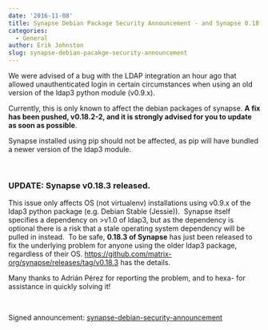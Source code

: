 ```yaml
---
date: '2016-11-08'
title: Synapse Debian Package Security Announcement - and Synapse 0.18.3
categories:
  - General
author: Erik Johnston
slug: synapse-debian-pacakge-security-announcement
---
```


We were advised of a bug with the LDAP integration an hour ago that allowed unauthenticated login in certain circumstances when using an old version of the ldap3 python module (v0.9.x).

Currently, this is only known to affect the debian packages of synapse. <strong>A fix has been pushed, v0.18.2-2, and it is strongly advised for you to update as soon as possible</strong>.

Synapse installed using pip should not be affected, as pip will have bundled a newer version of the ldap3 module.

&nbsp;
<h3><strong>UPDATE</strong>: Synapse v0.18.3 released.</h3>
This issue only affects OS (not virtualenv) installations using v0.9.x of the ldap3 python package (e.g. Debian Stable (Jessie)).  Synapse itself specifies a dependency on &gt;v1.0 of ldap3, but as the dependency is optional there is a risk that a stale operating system dependency will be pulled in instead.  To be safe, <strong>0.18.3 of Synapse</strong> has just been released to fix the underlying problem for anyone using the older ldap3 package, regardless of their OS. <a href="https://github.com/matrix-org/synapse/releases/tag/v0.18.3">https://github.com/matrix-org/synapse/releases/tag/v0.18.3</a> has the details.

Many thanks to Adrián Pérez for reporting the problem, and to hexa- for assistance in quickly solving it!

&nbsp;

Signed announcement: <a href="/blog/wp-content/uploads/2016/11/synapse-debian-security-announcement-1.asc">synapse-debian-security-announcement</a>